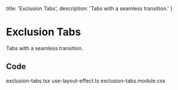   title: 'Exclusion Tabs',
  description: 'Tabs with a seamless transition.'
}

# Exclusion Tabs

<Description>
Tabs with a seamless transition.
</Description>


<DemoContainer isRounded>
  <ExclusionTabsDemo />
</DemoContainer>

## Code

<Tabs>

<TabsList>

<Tab id='exclusion-tabs'>exclusion-tabs.tsx</Tab>
<Tab id='use-layout-effect'>use-layout-effect.ts</Tab>
<Tab id='css'>exclusion-tabs.module.css</Tab>

</TabsList>

<TabPanel id='exclusion-tabs'>
  <FileSource path='/components/libary/exclusion-tabs.tsx' />
</TabPanel>

<TabPanel id='use-layout-effect'>
  <FileSource path='/lib/hooks/use-layout-effect.ts' />
</TabPanel>

<TabPanel id='css'>
  <FileSource path='/components/libary/exclusion-tabs.module.css' />
</TabPanel>

</Tabs>
